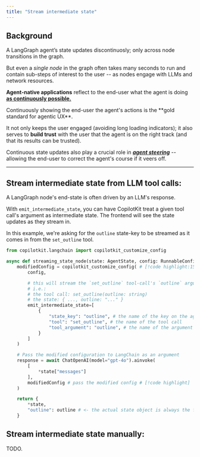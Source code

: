 ```yaml
---
title: "Stream intermediate state"
---
```



## Background

A LangGraph agent’s state updates discontinuosly; only across node transitions in the graph.

But even a _single node_ in the graph often takes many seconds to run and contain sub-steps of interest to the user -- as nodes engage with LLMs and network resources.

**Agent-native applications** reflect to the end-user what the agent is doing **<u>as continuously possible.</u>**

<Callout>
Continuously showing the end-user the agent's actions is the **gold standard for agentic UX**.

It not only keeps the user engaged (avoiding long loading indicators); it also serves to **build trust** with the user that the agent is on the right track (and that its results can be trusted).

Continuous state updates also play a crucial role in [**_agent steering_**](/coagents/advanced/agent-steering) -- allowing the end-user to correct the agent's course if it veers off.
</Callout>

---

## Stream intermediate state from LLM tool calls:

A LangGraph node's end-state is often driven by an LLM's response.

With `emit_intermediate_state`, you can have CopilotKit treat a given tool call's argument as intermediate state.
The frontend will see the state updates as they stream in.

In this example, we're asking for the `outline` state-key to be streamed as it comes in from the `set_outline` tool.

```python
from copilotkit.langchain import copilotkit_customize_config

async def streaming_state_node(state: AgentState, config: RunnableConfig):
	modifiedConfig = copilotkit_customize_config( # [!code highlight:15]
	    config,

	    # this will stream the `set_outline` tool-call's `outline` argument, *as if* it was the `outline` state parameter.
		# i.e.:
	    # the tool call: set_outline(outline: string)
	    # the state: { ..., outline: "..." }
	    emit_intermediate_state=[
		    {
			    "state_key": "outline", # the name of the key on the agent state we want to interact with
			    "tool": "set_outline", # the name of the tool call
			    "tool_argument": "outline", # the name of the argument on the tool call to treat as intermediate state.
		    }
	    ]
	)

	# Pass the modified configuration to LangChain as an argument
	response = await ChatOpenAI(model="gpt-4o").ainvoke(
		[
			*state["messages"]
		],
		modifiedConfig # pass the modified config # [!code highlight]
	)

	return {
		*state,
		"outline": outline # <- the actual state object is always the final source of truth when the node ends # [!code highlight]
	}
```

## Stream intermediate state manually:
TODO.

<CoAgentsEnterpriseCTA />
